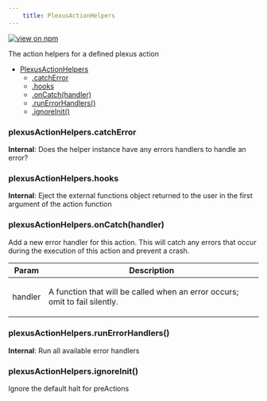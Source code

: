 ```yaml
--- 
	title: PlexusActionHelpers 
--- 
```


[![view on npm](http://img.shields.io/npm/v/@plexusjs/core.svg)](https://www.npmjs.org/package/@plexusjs/core)

<p>The action helpers for a defined plexus action</p>


* [PlexusActionHelpers](#PlexusActionHelpers)
    * [.catchError](#PlexusActionHelpers+catchError)
    * [.hooks](#PlexusActionHelpers+hooks)
    * [.onCatch(handler)](#PlexusActionHelpers+onCatch)
    * [.runErrorHandlers()](#PlexusActionHelpers+runErrorHandlers)
    * [.ignoreInit()](#PlexusActionHelpers+ignoreInit)

<a name="PlexusActionHelpers+catchError"></a>

### plexusActionHelpers.catchError
**Internal**: Does the helper instance have any errors handlers to handle an error?  
<a name="PlexusActionHelpers+hooks"></a>

### plexusActionHelpers.hooks
**Internal**: Eject the external functions object returned to the user in the first argument of the action function  
<a name="PlexusActionHelpers+onCatch"></a>

### plexusActionHelpers.onCatch(handler)
<p>Add a new error handler for this action. This will catch any errors that occur during the execution of this action and prevent a crash.</p>


| Param | Description |
| --- | --- |
| handler | <p>A function that will be called when an error occurs; omit to fail silently.</p> |

<a name="PlexusActionHelpers+runErrorHandlers"></a>

### plexusActionHelpers.runErrorHandlers()
**Internal**: Run all available error handlers  
<a name="PlexusActionHelpers+ignoreInit"></a>

### plexusActionHelpers.ignoreInit()
<p>Ignore the default halt for preActions</p>

